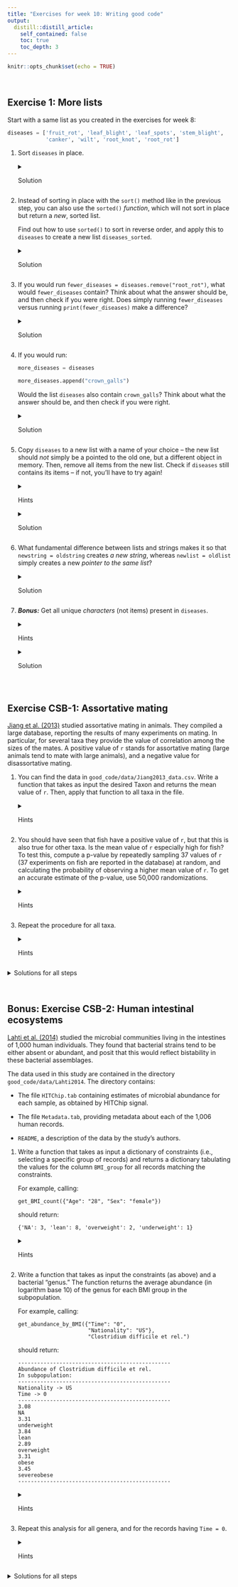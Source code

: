 ```yaml
---
title: "Exercises for week 10: Writing good code"
output:
  distill::distill_article:
    self_contained: false
    toc: true
    toc_depth: 3
---
```


```r
knitr::opts_chunk$set(echo = TRUE)
```

<br>

## Exercise 1: More lists

Start with a same list as you created in the exercises for week 8:

```python
diseases = ['fruit_rot', 'leaf_blight', 'leaf_spots', 'stem_blight',
            'canker', 'wilt', 'root_knot', 'root_rot']
```

1.  Sort `diseases` in place.\

    <details>

    <summary>Solution</summary>\
    The `sort()` method sorts a list in place:

    ```python
    diseases.sort()

    diseases
    ```

    </details>

2.  Instead of sorting in place with the `sort()` method like in the previous step,
    you can also use the `sorted()` *function*, which will not sort in place
    but return a *new*, sorted list.
    
    Find out how to use `sorted()` to sort in reverse order,
    and apply this to `diseases` to create a new list `diseases_sorted`.\

    <details>

    <summary>Solution</summary>\
    We can use the `reverse` argument to `sorted()` to sort in reverse order:

    ```python
    diseases_sorted = sorted(diseases, reverse=True)
    ```

    </details>

3.  If you would run `fewer_diseases = diseases.remove("root_rot")`,
    what would `fewer_diseases` contain?
    Think about what the answer should be, and then check if you were right.
    Does simply running `fewer_diseases` versus running `print(fewer_diseases)` make a difference?\

    <details>

    <summary>Solution</summary>

    Because `remove()` operates *in place*, it doesn't return anything:

    ```python
    fewer_diseases = diseases.remove("root_rot")

    fewer_diseases
    ```

    Well, it actualy returns `None`, which you can see by explicitly calling the `print()` function:

    ```python
    print(fewer_diseases)
    ```

    </details>

4.  If you would run:

    ```python
    more_diseases = diseases

    more_diseases.append("crown_galls")
    ```

    Would the list `diseases` also contain `crown_galls`?
    Think about what the answer should be, and then check if you were right.\

    <details>

    <summary>Solution</summary>\
    Yes, `diseases` will contain the item `crown_galls` that was added to `more_diseases`,
    because `more_diseases` in not an independent list but is merely a second pointer
    to the same list that `diseases` points to.

    ```python
    more_diseases = diseases

    more_diseases.append("crown_galls")

    diseases
    ```

    </details>

2.  Copy `diseases` to a new list with a name of your choice --
    the new list should *not* simply be a pointed to the old one,
    but a different object in memory.
    Then, remove all items from the new list.
    Check if `diseases` still contains its items -- if not, you'll have to try again!\

    <details>

    <summary>Hints</summary>\
    To create a new list, use the `copy()` method or the `[:]` notation.

    </details>

    <details>

    <summary>Solution</summary>\
    To create a copy, use the `copy()` method:

    ```python
    diseases_copy = diseases.copy()
    ```

    Or the `[:]` notation.

    ```python
    diseases_copy = diseases[:]
    ```

    Then, to remove all elements in the copy of the list:

    ```python
    diseases_copy.clear()

    diseases
    ```

    </details>

3.  What fundamental difference between lists and strings makes it so that
    `newstring = oldstring` creates *a new string*,
    whereas `newlist = oldlist` simply creates a new *pointer to the same list*?

    <details>

    <summary>Solution</summary>\
    The fact that strings are *immutable*, whereas lists are *mutable*.

    </details>

4.  ***Bonus:*** Get all unique *characters* (not items) present in `diseases`.

    <details>

    <summary>Hints</summary>\
    Remember how we can turn a list into a string with `join()`?
    If you specify `""` as the separator,
    it will simply concatenate all the items in the list.
    
    Next, note that applying `set()` to a string will extract the unique characters.

    </details>

    <details>

    <summary>Solution</summary>\
    First, turn the list into a string using `"".join`.
    Then, call `set()` on the string to get a list of unique items (= characters).

    ```python
    set("".join(diseases))
    ```

    </details>

<br>

## Exercise CSB-1: Assortative mating

[Jiang et al. (2013)](https://www.journals.uchicago.edu/doi/10.1086/670160) studied assortative mating in animals. They compiled a large database, reporting the results of many experiments on mating. In particular, for several taxa they provide the value of correlation among the sizes of the mates. A positive value of `r` stands for assortative mating (large animals tend to mate with large animals), and a negative value for disassortative mating.

1. You can find the data in `good_code/data/Jiang2013_data.csv`.
   Write a function that takes as input the desired Taxon and returns the mean value of `r`.
   Then, apply that function to all taxa in the file.
    
   <details> 
   <summary>Hints</summary>
   
   - Have a look at the file in the shell before you start.
   
   - To parse the file, `DictReader` from the `csv` module is again a good option,
     but note that you'll have the specify the `delimiter` argument since the file
     is tab-separated.
     
   - There are several ways of going about here, but the one in the solutions is
     to first read in the file and create two lists: one with taxa names and
     one with the corresponding values for `r`:
     (These lists will also be re-used in parts 2 and 3 of the exercise,
     so it is recommended to follow this approach.)
     
     ```python
     import csv 
     taxa = []
     r_values = []
     
     open the file and set up dictionary reader
     for each row:
         append to taxa
         append to r_values
     ```
     
   - Then, the actual function will take these two lists and a taxon name as input.
   
     ```python
     def compute_avg_r(taxa, r_values, target_taxon = "Fish"):
     avg_taxon = 0.0
     num_occurrences = 0
     cycle through the values of taxa
         every time you find the right taxon, add its r value to avg_taxon
         and increment num_occurrences
     at the end, divide avg_taxon by num_occurrences and return the average
     ```
     
   - To apply the function to all taxa, use a set to get the unique taxa,
     and loop over the taxa.
     
   </details>

2. You should have seen that fish have a positive value of `r`,
   but that this is also true for other taxa.
   Is the mean value of `r` especially high for fish?
   To test this, compute a p-value by repeatedly sampling 37 values of `r`
   (37 experiments on fish are reported in the database) at random,
   and calculating the probability of observing a higher mean value of `r`.
   To get an accurate estimate of the p-value, use 50,000 randomizations.
   
   <details> 
   <summary>Hints</summary>
   
   - In part 3 of this exercise, you will repeat this procedure for other taxa,
     so it will be a good idea to create a *function* here.
     
     Your function should take as input the target taxon name,
     the lists with taxa and `r`-values that you created in the first step,
     and the number of repetitions (randomizations).
   
   In the function:
     
     - First compute the mean `r` value for the target taxon.
     
     - Then, iterate over the output of `range()` to repeat the randomizations.  
     
     - In every iteration, shuffle either the list with `r` values or the taxon
       names, using the function **`scipy.random.shuffle()`**
       (don't forget to import `scipy`).
     
       Then, you can simply call the same function you used before to calculate
       the mean value of `r`.
       
     - In every iteration, compare the randomized mean with the observed mean,
       and keep a tally of the number of times the observed mean is higher.
       
     - The p-value will simply be the proportion (~= probability) of times you
       got a higher mean value of `r` among randomized sets of 37.
   
   Pseudocode:
   
   ```
   def compute_pvalue(taxa, r_values, target_taxon = "Fish", num_rep = 1000):
       observed_r = compute the mean for the observed average r value
       count_random_is_higher = 0.0
       for i in range(num_rep):
           shuffle the r values
           random_r = compute the mean using the shuffled values
           if random_r >= observed_r:
   	          increment count_random_is_higher
       now divide count_random_is_higher by num_rep (= the p-value) and return
   ```
   
   </details>


3. Repeat the procedure for all taxa.

   <details>

   <summary>Hints</summary>
   
   Loop over all taxa, and call the function you created in the previous part
   of the exercise in every iteration.
   
   </details>

<details>
<summary>Solutions for all steps</summary>

See [this Jupyter Notebook](https://github.com/CSB-book/CSB/blob/master/good_code/solutions/Jiang2013_solution.ipynb) by the authors of the CSB book.

</details>

<br>

## Bonus: Exercise CSB-2: Human intestinal ecosystems

[Lahti et al. (2014)](https://www.nature.com/articles/ncomms5344) studied the microbial communities living in the intestines of 1,000 human individuals.
They found that bacterial strains tend to be either absent or abundant,
and posit that this would reflect bistability in these bacterial assemblages.

The data used in this study are contained in the directory
`good_code/data/Lahti2014`. The directory contains:

- The file `HITChip.tab` containing estimates of microbial abundance for each
  sample, as obtained by HITChip signal.

- The file `Metadata.tab`, providing metadata about each of the 1,006 human records.

- `README`, a description of the data by the study's authors.

1.  Write a function that takes as input a dictionary of constraints
    (i.e., selecting a specific group of records) and returns a dictionary
    tabulating the values for the column `BMI_group` for all records
    matching the constraints.

    For example, calling:

    ``` .python
    get_BMI_count({"Age": "28", "Sex": "female"})
    ```

    should return:

    ``` .python
    {'NA': 3, 'lean': 8, 'overweight': 2, 'underweight': 1}
    ```

    <details>

    <summary>Hints</summary>
    
    - Several strategies are again possible, but the solution here will have
      all code in the function, including reading in the file.
      
    - Once again, `DictReader()` from the `csv` module is a useful way to read
      in the data.
      
    - Loop over the lines (rows) and for each row, you'll want to check whether
      all conditions are satisfied. 
      
    - Your output dictionary will basically be a count table of the values
      found for the `BMI_group`, column, so for each matching row,
      add 1 to the value for the key that represents the group (`lean`, etc).
      
    Pseudocode:
    
    ```
    def get_BMI_count(dict_constr):
        open the file and set up the csv reader
       for each row:
            add_to_count = True
            for each constrain in dict_constr:
    	          if constraint is not met:
    	              add_to_count = False
            if add_to_count:
    	          all the constraints are respected
    	          add to the tally
       return the result
    ```
    
    </details>
    
2.  Write a function that takes as input the constraints (as above) and a bacterial
    "genus." The function returns the average abundance (in logarithm base 10) of
    the genus for each BMI group in the subpopulation.

    For example, calling:

    ``` .python
    get_abundance_by_BMI({"Time": "0",
                          "Nationality": "US"},
                          "Clostridium difficile et rel.")
    ```

    should return:

    ``` .python
    ------------------------------------------------
    Abundance of Clostridium difficile et rel.
    In subpopulation:
    ------------------------------------------------
    Nationality -> US
    Time -> 0
    ------------------------------------------------
    3.08
    NA
    3.31
    underweight
    3.84
    lean
    2.89
    overweight
    3.31
    obese
    3.45
    severeobese
    ------------------------------------------------
    ```

    <details>

    <summary>Hints</summary>
    
    To write the function, you need to:
    
    1. Open the file `Metadata.tab`, and extract the `SampleID` corresponding to
       the constraints specified by the user (you can use a list to keep track of all IDs).
    
    2. Open the file `HITChip.tab` to extract the abundances matching the genus
       specified by the user (and for the ID stored in step 1).
        
    You can use the `log10` function from the `scipy` module to calculate the
    log value (though you may get a deprecation warning; this is now supposed
    to be called from the `numpy` module, but we haven't installed that yet.)
    
    Pseudocode:
    
    ```
    def get_abundance_by_BMI(dict_constraints, genus = 'Aerococcus'):
        open the file Metadata.tab extract matching IDs using the same 
        approach as in exercise 1
        these IDs are stored in BMI_IDs

        Now open HITChip.tab, and keep track of the abundance of the genus for each BMI group
        Calculate means, and print results
    ```
    
    </details>
    
3.  Repeat this analysis for all genera, and for the records having `Time = 0`.

    <details>

    <summary>Hints</summary>
    
    The genera are contained in the header of the file `HITChip.tab`.
    Extract them from the file and store them in a list.
    
    Then, you can call the function `get_abundance_by_BMI({'Time': '0'}, g)`,
    where g is the genus; cycle through all genera.
    
    </details>

<details>
<summary>Solutions for all steps</summary>

See [this Jupyter Notebook](https://github.com/CSB-book/CSB/blob/master/good_code/solutions/Lahti2014_solution_detailed.ipynb) by the authors of the CSB book.

</details>

<br>
